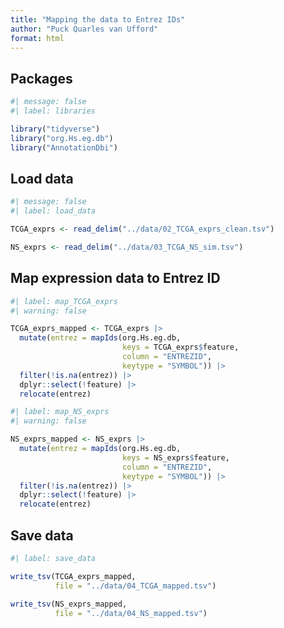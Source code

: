 ```yaml
---
title: "Mapping the data to Entrez IDs"
author: "Puck Quarles van Ufford"
format: html
---
```


## Packages

```r
#| message: false
#| label: libraries

library("tidyverse")
library("org.Hs.eg.db")
library("AnnotationDbi")
```

## Load data

```r
#| message: false
#| label: load_data

TCGA_exprs <- read_delim("../data/02_TCGA_exprs_clean.tsv")

NS_exprs <- read_delim("../data/03_TCGA_NS_sim.tsv")
```

## Map expression data to Entrez ID

```r
#| label: map_TCGA_exprs
#| warning: false

TCGA_exprs_mapped <- TCGA_exprs |> 
  mutate(entrez = mapIds(org.Hs.eg.db, 
                         keys = TCGA_exprs$feature,
                         column = "ENTREZID", 
                         keytype = "SYMBOL")) |>  
  filter(!is.na(entrez)) |> 
  dplyr::select(!feature) |> 
  relocate(entrez) 
```

```r
#| label: map_NS_exprs
#| warning: false

NS_exprs_mapped <- NS_exprs |> 
  mutate(entrez = mapIds(org.Hs.eg.db, 
                         keys = NS_exprs$feature,
                         column = "ENTREZID", 
                         keytype = "SYMBOL")) |>  
  filter(!is.na(entrez)) |> 
  dplyr::select(!feature) |> 
  relocate(entrez)
```

## Save data

```r
#| label: save_data

write_tsv(TCGA_exprs_mapped,
          file = "../data/04_TCGA_mapped.tsv")

write_tsv(NS_exprs_mapped,
          file = "../data/04_NS_mapped.tsv")
```
